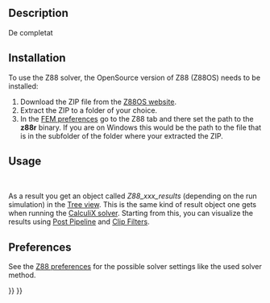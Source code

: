 <languages/>

{{Docnav
|[[FEM_SolverMystran|Solver Mystran]]
|[[FEM_EquationElasticity|Elasticity equation]]
|[[FEM_Workbench|FEM]]
|IconL=FEM_SolverMystran.svg
|IconR=FEM_EquationElasticity.svg
|IconC=Workbench_FEM.svg
}}

<div class="mw-translate-fuzzy">
{{GuiCommand|Name=FEM SolverZ88|MenuLocation= Solve → solver Z88||Workbenches=[[FEM_Workbench|FEM]]|Shortcut=|SeeAlso=[[FEM_tutorial|FEM tutorial]]}}
</div>

==Description==

<div class="mw-translate-fuzzy">
De completat
</div>

==Installation==

To use the Z88 solver, the OpenSource version of Z88 (Z88OS) needs to be installed:
# Download the ZIP file from the [https://en.z88.de/download-z88os Z88OS website].
# Extract the ZIP to a folder of your choice.
# In the [[FEM_Preferences|FEM preferences]] go to the Z88 tab and there set the path to the '''z88r''' binary. If you are on Windows this would be the path to the file {{FileName|z88r.exe}} that is in the subfolder {{FileName|~\bin\win64}} of the folder where your extracted the ZIP.

==Usage==

<div class="mw-translate-fuzzy">
<br />
</div>

As a result you get an object called ''Z88_xxx_results'' (depending on the run simulation) in the [[Tree_view|Tree view]]. This is the same kind of result object one gets when running the [[FEM_SolverCalculixCxxtools|CalculiX solver]]. Starting from this, you can visualize the results using [[FEM_PostPipelineFromResult|Post Pipeline]] and [[FEM_Workbench#Menu:_Results|Clip Filters]].

== Preferences ==

See the [[FEM_Preferences#Z88|Z88 preferences]] for the possible solver settings like the used solver method.


{{Docnav
|[[FEM_SolverMystran|Solver Mystran]]
|[[FEM_EquationElasticity|Elasticity equation]]
|[[FEM_Workbench|FEM]]
|IconL=FEM_SolverMystran.svg
|IconR=FEM_EquationElasticity.svg
|IconC=Workbench_FEM.svg
}}

{{FEM Tools navi{{#translation:}}}}
{{Userdocnavi{{#translation:}}}}